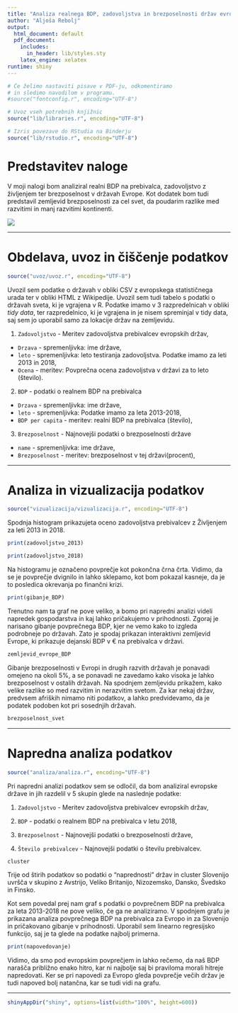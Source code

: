 ```yaml
---
title: "Analiza realnega BDP, zadovoljstva in brezposelnosti držav evrope in sveta"
author: "Aljoša Rebolj"
output:
  html_document: default
  pdf_document:
    includes:
      in_header: lib/styles.sty
    latex_engine: xelatex
runtime: shiny
---
```


```r
# Če želimo nastaviti pisave v PDF-ju, odkomentiramo
# in sledimo navodilom v programu.
#source("fontconfig.r", encoding="UTF-8")

# Uvoz vseh potrebnih knjižnic
source("lib/libraries.r", encoding="UTF-8")
```

```r
# Izris povezave do RStudia na Binderju
source("lib/rstudio.r", encoding="UTF-8")
```

# Predstavitev naloge

V moji nalogi bom analiziral realni BDP na prebivalca, zadovoljstvo z življenjem ter brezposelnost v državah Evrope. Kot dodatek bom tudi predstavil zemljevid brezposelnosti za cel svet, da poudarim razlike med razvitimi in manj razvitimi kontinenti.

![](slike/evropa.jpg)

***

# Obdelava, uvoz in čiščenje podatkov

```r
source("uvoz/uvoz.r", encoding="UTF-8")
```

Uvozil sem podatke o državah v obliki CSV z evropskega statističnega urada ter v obliki HTML z Wikipedije.
Uvozil sem tudi tabelo s podatki o državah sveta, ki je vgrajena v R. Podatke imamo v 3 razpredelnicah v obliki *tidy data*, ter razpredelnico, ki je vgrajena in je nisem spreminjal v tidy data, saj sem jo uporabil samo za lokacije držav na zemljevidu.

1. `Zadovoljstvo` - Meritev zadovoljstva prebivalcev evropskih držav,
  - `Drzava` - spremenljivka: ime države,
  - `leto` - spremenljivka: leto testiranja zadovoljstva. Podatke imamo za leti 2013 in 2018,
  - `Ocena` - meritev: Povprečna ocena zadovoljstva v državi za to leto (število).

2. `BDP` - podatki o realnem BDP na prebivalca
  - `Drzava` - spremenljivka: ime države,
  - `leto` - spremenljivka: Podatke imamo za leta 2013-2018,
  - `BDP per capita` - meritev: realni BDP na prebivalca (število),
  
3. `Brezposelnost` - Najnovejši podatki o brezposelnosti države
  - `name` - spremenljivka: ime države,
  - `Brezposelnost` - meritev: brezposelnost v tej državi(procent),

***

# Analiza in vizualizacija podatkov

```r
source("vizualizacija/vizualizacija.r", encoding="UTF-8")
```
Spodnja histogram prikazujeta oceno zadovoljstva prebivalcev z Življenjem za leti 2013 in 2018.


```r
print(zadovoljstvo_2013)
```
```r
print(zadovoljstvo_2018)
```

Na histogramu je označeno povprečje kot pokončna črna črta. Vidimo, da se je povprečje dvignilo in lahko sklepamo, kot bom pokazal kasneje, da je to posledica okrevanja po finančni krizi.

```r
print(gibanje_BDP)
```

Trenutno nam ta graf ne pove veliko, a bomo pri napredni analizi videli napredek gospodarstva in kaj lahko pričakujemo v prihodnosti.
Zgoraj je narisano gibanje povprečnega BDP, kjer ne vemo kako to izgleda podrobneje po državah. Zato je spodaj prikazan interaktivni zemljevid Evrope, ki prikazuje dejanski BDP v € na prebivalca v državi.

```r
zemljevid_evrope_BDP
```

Gibanje brezposelnosti v Evropi in drugih razvith državah je ponavadi omejeno na okoli 5%, a se ponavadi ne zavedamo kako visoka je lahko brezposelnost v ostalih državah. Na spodnjem zemljevidu prikažem, kako velike razlike so med razvitim in nerazvitim svetom. Za kar nekaj držav, predvsem afriških nimamo niti podatkov, a lahko predvidevamo, da je podatek podoben kot pri sosednjih državah.

```r
brezposelnost_svet
```

***

# Napredna analiza podatkov

```r
source("analiza/analiza.r", encoding="UTF-8")
```


Pri napredni analizi podatkov sem se odločil, da bom analiziral evropske države in jih razdelil v 5 skupin glede na naslednje podatke:

1. `Zadovoljstvo` - Meritev zadovoljstva prebivalcev evropskih držav,

2. `BDP` - podatki o realnem BDP na prebivalca v letu 2018,

3. `Brezposelnost` - Najnovejši podatki o brezposelnosti države,

4. `Število prebivalcev` - Najnovejši podatki o številu prebivalcev.


```r
cluster
```

Trije od štirih podatkov so podatki o "naprednosti" držav in cluster Slovenijo uvršča v skupino z Avstrijo, Veliko Britanijo, Nizozemsko, Dansko, Švedsko in Finsko.

Kot sem povedal prej nam graf s podatki o povprečnem BDP na prebivalca za leta 2013-2018 ne pove veliko, če ga ne analiziramo.
V spodnjem grafu je prikazana analiza povprečnega BDP na prebivalca za Evropo in za Slovenijo in pričakovano gibanje v prihodnosti.
Uporabil sem linearno regresijsko funkcijo, saj je ta glede na podatke najbolj primerna.

```r
print(napovedovanje)
```

Vidimo, da smo pod evropskim povprečjem in lahko rečemo, da naš BDP narašča približno enako hitro, kar ni najbolje saj bi praviloma morali hitreje napredovati. Ker se pri napovedi za Evropo gleda povprečje večih držav je tudi napoved bolj natančna, kar se tudi vidi na grafu.

***

```r
shinyAppDir("shiny", options=list(width="100%", height=600))
```
